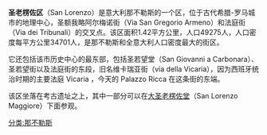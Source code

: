 '''圣老楞佐区'''（San Lorenzo）是意大利那不勒斯的一个区，位于古代希腊-罗马城市的地理中心，圣额我略阿尔梅诺街（Via San Gregorio Armeno）和法庭街（Via dei Tribunali）的交叉点。该区面积1.42平方公里，人口49275人，人口密度每平方公里34701人，是那不勒斯和全意大利人口密度最大的街区。

它还包括该市历史中心的最东部，包括圣若望堂（San Giovanni a Carbonara）、圣若望街以及法庭街的东段，旧名维卡瑞亚街（via della Vicaria），因为西班牙统治时期的主要法庭 Vicaria ，今天的 Palazzo Ricca 在这条街的东端。

该区坐落在考古遗址之上，其中一部分可以在[[大圣老楞佐教堂_(那不勒斯)|大圣老楞佐堂]]（San Lorenzo Maggiore）下面参观。  

[[分类:那不勒斯|分类:那不勒斯]]